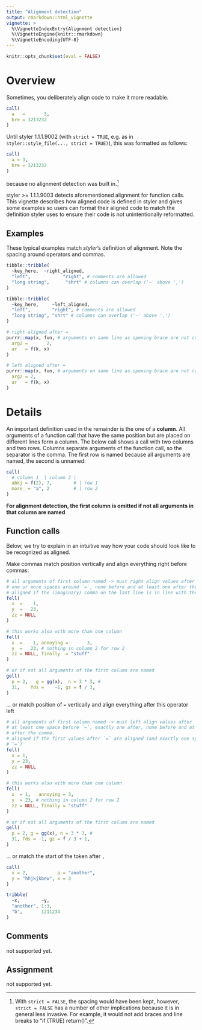 ```yaml
---
title: "Alignment detection"
output: rmarkdown::html_vignette
vignette: >
  %\VignetteIndexEntry{Alignment detection}
  %\VignetteEngine{knitr::rmarkdown}
  %\VignetteEncoding{UTF-8}
---
```


```r
knitr::opts_chunk$set(eval = FALSE)
```

# Overview

Sometimes, you deliberately align code to make it more readable.

```r
call(
  a   =       3,
  bre = 3213232
)
```

Until styler 1.1.1.9002 (with `strict = TRUE`, e.g. as in
`styler::style_file(..., strict = TRUE)`), this was formatted as follows:

```r
call(
  a = 3,
  bre = 3213232
)
```

because no alignment detection was built in.^[With `strict = FALSE`, the spacing
would have been kept, however, `strict = FALSE` has a number of other
implications because it is in general less invasive. For example, it would not
add braces and line breaks to "if (TRUE) return()".]

styler >= 1.1.1.9003 detects aforementioned alignment for function calls. This
vignette describes how aligned code is defined in styler and gives some examples
so users can format their aligned code to match the definition styler uses to
ensure their code is not unintentionally reformatted.

## Examples

These typical examples match *styler*'s definition of alignment. Note the 
spacing around operators and commas.

```r
tibble::tribble(
  ~key_here,  ~right_aligned,
  "left",            "right", # comments are allowed
  "long string",      "shrt" # columns can overlap ('~' above ',')
)

tibble::tribble(
  ~key_here,     ~left_aligned,
  "left",        "right", # comments are allowed
  "long string", "shrt" # columns can overlap ('~' above ',')
)

# right-aligned after = 
purrr::map(x, fun, # arguments on same line as opening brace are not considered
  arg2 =       2,
  ar   = f(k, x)
)

# left aligned after =
purrr::map(x, fun, # arguments on same line as opening brace are not considered
  arg2 = 2,
  ar   = f(k, x)
)
```

# Details

An important definition used in the remainder is the one of a **column**. All
arguments of a function call that have the same position but are placed on
different lines form a column. The below call shows a call with two columns and
two rows. Columns separate arguments of the function call, so the separator is
the comma. The first row is named because all arguments are named, the second is
unnamed:

```r
call(
  # column 1  | column 2 |
  abkj = f(2), 7,        # | row 1
  more_ = "a", 2         # | row 2
)
```

**For alignment detection, the first column is omitted if not all arguments 
in that column are named**

## Function calls

Below, we try to explain in an intuitive way how your code should look like to
be recognized as aligned.

Make commas match position vertically and align everything right before commas:

```r
# all arguments of first column named -> must right align values after `=`,
# one or more spaces around `=`, none before and at least one after the comma.
# aligned if the (imaginary) comma on the last line is in line with the commas
fell(
  x  =    1,
  y  =   23,
  zz = NULL
)

# this works also with more than one column
fell(
  x  =    1, annoying =       3,
  y  =   23, # nothing in column 2 for row 2
  zz = NULL, finally  = "stuff"
)

# or if not all arguments of the first column are named
gell(
  p = 2,   g = gg(x),  n = 3 * 3, #
  31,    fds =    -1, gz = f / 3,
)

```

... or match position of `=` vertically and align everything after this operator
left

```r
# all arguments of first column named -> must left align values after `=`,
# at least one space before `=`, exactly one after, none before and at least one
# after the comma.
# aligned if the first values after `=` are aligned (and exactly one space after
# `=`)
fell(
  x = 1,
  y = 23,
  zz = NULL
)

# this works also with more than one column
fell(
  x  = 1,   annoying = 3,
  y  = 23, # nothing in column 2 for row 2
  zz = NULL, finally = "stuff"
)

# or if not all arguments of the first column are named
gell(
  p = 2, g = gg(x), n = 3 * 3, #
  31, fds = -1, gz = f / 3 + 1,
)
```


... or match the start of the token after `,`

```r
call(
  x = 2,           p = "another",
  y = "hhjkjkbew", x = 3
)

tribble(
  ~x,        ~y,
  "another", 1:3,
  "b",       1211234
)
```

## Comments

not supported yet.

## Assignment

not supported yet.
